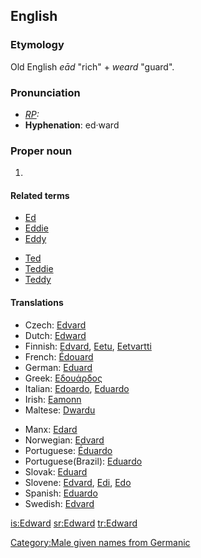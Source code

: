==English==
{{wikipedia}}
===Etymology===
Old English ''eād'' "rich" + ''weard'' "guard".

===Pronunciation===
* ''[[RP]]:'' {{IPA|/'edwəd/}}
* '''Hyphenation''': ed&middot;ward

===Proper noun===
{{en-proper noun}}

# {{given name|male}}

====Related terms====
{{top2}}
*[[Ed]]
*[[Eddie]]
*[[Eddy]]
{{mid2}}
*[[Ted]]
*[[Teddie]]
*[[Teddy]]
{{bottom2}}

====Translations====
{{trans-top|male given name}}<!-- origin? -->
*Czech: [[Edvard]] {{m}}
*Dutch: [[#Dutch|Edward]] {{m}}
*Finnish: [[Edvard]], [[Eetu]], [[Eetvartti]]
*French: [[Édouard]] {{m}}
*German: [[Eduard]] {{m}}
*Greek: [[Εδουάρδος]]
*Italian: [[Edoardo]], [[Eduardo]] {{m}}
*Irish: [[Eamonn]] {{m}}
*Maltese: [[Dwardu]]
{{trans-mid}}
*Manx: [[Edard]]
*Norwegian: [[Edvard]]
*Portuguese: [[Éduardo]] {{m}}
*Portuguese(Brazil): [[Eduardo]] {{m}}
*Slovak: [[Eduard#Slovak|Eduard]] {{m}}
*Slovene: [[Edvard]], [[Edi]], [[Edo]]
*Spanish: [[Eduardo]] {{m}}
*Swedish: [[Edvard]]
{{trans-bottom}}

[[Category:Male given names from Germanic]]

[[is:Edward]]
[[sr:Edward]]
[[tr:Edward]]